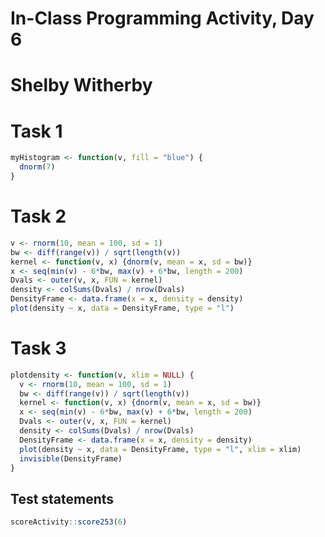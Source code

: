 # In-Class Programming Activity, Day 6

# Shelby Witherby


# Task 1
```r
myHistogram <- function(v, fill = "blue") {
  dnorm(7)
}
```

# Task 2

```r
v <- rnorm(10, mean = 100, sd = 1)
bw <- diff(range(v)) / sqrt(length(v))
kernel <- function(v, x) {dnorm(v, mean = x, sd = bw)}
x <- seq(min(v) - 6*bw, max(v) + 6*bw, length = 200)
Dvals <- outer(v, x, FUN = kernel)
density <- colSums(Dvals) / nrow(Dvals)
DensityFrame <- data.frame(x = x, density = density)
plot(density ~ x, data = DensityFrame, type = "l")
```

# Task 3

```r
plotdensity <- function(v, xlim = NULL) {
  v <- rnorm(10, mean = 100, sd = 1)
  bw <- diff(range(v)) / sqrt(length(v))
  kernel <- function(v, x) {dnorm(v, mean = x, sd = bw)}
  x <- seq(min(v) - 6*bw, max(v) + 6*bw, length = 200)
  Dvals <- outer(v, x, FUN = kernel)
  density <- colSums(Dvals) / nrow(Dvals)
  DensityFrame <- data.frame(x = x, density = density)
  plot(density ~ x, data = DensityFrame, type = "l", xlim = xlim)
  invisible(DensityFrame)
}
```

## Test statements

```r
scoreActivity::score253(6)
```